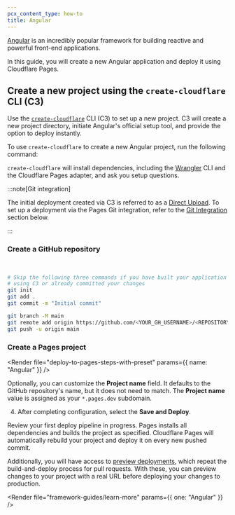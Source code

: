 ```yaml
---
pcx_content_type: how-to
title: Angular
---
```



[Angular](https://angular.io/) is an incredibly popular framework for building reactive and powerful front-end applications.

In this guide, you will create a new Angular application and deploy it using Cloudflare Pages.

## Create a new project using the `create-cloudflare` CLI (C3)

Use the [`create-cloudflare`](https://www.npmjs.com/package/create-cloudflare) CLI (C3) to set up a new project. C3 will create a new project directory, initiate Angular's official setup tool, and provide the option to deploy instantly.

To use `create-cloudflare` to create a new Angular project, run the following command:

<PackageManagers
	type="create"
	pkg="cloudflare@latest"
	args="my-angular-app --framework=angular --platform=pages"
/>

`create-cloudflare` will install dependencies, including the [Wrangler](/workers/wrangler/install-and-update/#check-your-wrangler-version) CLI and the Cloudflare Pages adapter, and ask you setup questions.

:::note[Git integration]

The initial deployment created via C3 is referred to as a [Direct Upload](/pages/get-started/direct-upload/). To set up a deployment via the Pages Git integration, refer to the [Git Integration](#git-integration) section below.

:::

<Render file="framework-guides/git-integration" />

### Create a GitHub repository

<Render file="framework-guides/create-gh-repo" /> <br />

```sh
# Skip the following three commands if you have built your application
# using C3 or already committed your changes
git init
git add .
git commit -m "Initial commit"

git branch -M main
git remote add origin https://github.com/<YOUR_GH_USERNAME>/<REPOSITORY_NAME>
git push -u origin main
```

### Create a Pages project

<Render file="deploy-to-pages-steps-with-preset" params={{ name: "Angular" }} />

<PagesBuildPreset framework="angular" />

Optionally, you can customize the **Project name** field. It defaults to the GitHub repository's name, but it does not need to match. The **Project name** value is assigned as your `*.pages.dev` subdomain.

4. After completing configuration, select the **Save and Deploy**.

Review your first deploy pipeline in progress. Pages installs all dependencies and builds the project as specified. Cloudflare Pages will automatically rebuild your project and deploy it on every new pushed commit.

Additionally, you will have access to [preview deployments](/pages/configuration/preview-deployments/), which repeat the build-and-deploy process for pull requests. With these, you can preview changes to your project with a real URL before deploying your changes to production.

<Render file="framework-guides/learn-more" params={{ one: "Angular" }} />
